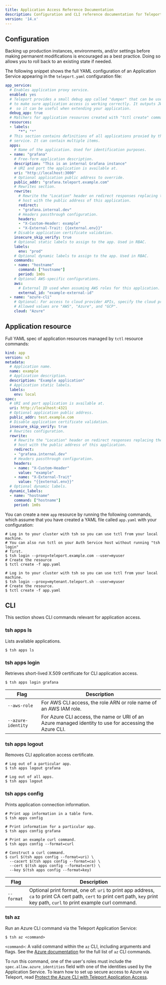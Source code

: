 ```yaml
---
title: Application Access Reference Documentation
description: Configuration and CLI reference documentation for Teleport application access.
version: '14.x'
---
```


## Configuration

<Warning>
  Backing up production instances, environments, and/or settings before making permanent modifications is encouraged as a best practice. Doing so allows you to roll back to an existing state if needed.
</Warning>

The following snippet shows the full YAML configuration of an Application Service
appearing in the `teleport.yaml` configuration file:

```yaml
app_service:
  # Enables application proxy service.
  enabled: yes
  # Teleport provides a small debug app called "dumper" that can be used
  # to make sure application access is working correctly. It outputs JWTs,
  #  so it can be useful when extending your application.
  debug_app: true
  # Matchers for application resources created with "tctl create" command.
  resources:
  - labels:
      "*": "*"
  # This section contains definitions of all applications proxied by this
  # service. It can contain multiple items.
  apps:
    # Name of the application. Used for identification purposes.
  - name: "grafana"
    # Free-form application description.
    description: "This is an internal Grafana instance"
    # URI and port the application is available at.
    uri: "http://localhost:3000"
    # Optional application public address to override.
    public_addr: "grafana.teleport.example.com"
    # Rewrites section.
    rewrite:
      # Rewrite the "Location" header on redirect responses replacing the
      # host with the public address of this application.
      redirect:
      - "grafana.internal.dev"
      # Headers passthrough configuration.
      headers:
      - "X-Custom-Header: example"
      - "X-External-Trait: {{external.env}}"
    # Disable application certificate validation.
    insecure_skip_verify: true
    # Optional static labels to assign to the app. Used in RBAC.
    labels:
      env: "prod"
    # Optional dynamic labels to assign to the app. Used in RBAC.
    commands:
    - name: "hostname"
      command: ["hostname"]
      period: 1m0s
    # Optional AWS-specific configurations.
    aws:
      # External ID used when assuming AWS roles for this application.
      external_id: "example-external-id"
  - name: "azure-cli"
    # Optional: For access to cloud provider APIs, specify the cloud provider.
    # Allowed values are "AWS", "Azure", and "GCP".
    cloud: "Azure"
```

## Application resource

Full YAML spec of application resources managed by `tctl` resource commands:

```yaml
kind: app
version: v3
metadata:
  # Application name.
  name: example
  # Application description.
  description: "Example application"
  # Application static labels.
  labels:
    env: local
spec:
  # URI and port application is available at.
  uri: http://localhost:4321
  # Optional application public address.
  public_addr: test.example.com
  # Disable application certificate validation.
  insecure_skip_verify: true
  # Rewrites configuration.
  rewrite:
    # Rewrite the "Location" header on redirect responses replacing the
    # host with the public address of this application.
    redirect:
    - "grafana.internal.dev"
    # Headers passthrough configuration.
    headers:
    - name: "X-Custom-Header"
      value: "example"
    - name: "X-External-Trait"
      value: "{{external.env}}"
  # Optional dynamic labels.
  dynamic_labels:
  - name: "hostname"
    command: ["hostname"]
    period: 1m0s
```

You can create a new `app` resource by running the following commands, which
assume that you have created a YAML file called `app.yaml` with your configuration:

```code
# Log in to your cluster with tsh so you can use tctl from your local machine.
# You can also run tctl on your Auth Service host without running "tsh login"
# first.
$ tsh login --proxy=teleport.example.com --user=myuser
# Create the resource
$ tctl create -f app.yaml
```

```code
# Log in to your cluster with tsh so you can use tctl from your local machine.
$ tsh login --proxy=mytenant.teleport.sh --user=myuser
# Create the resource.
$ tctl create -f app.yaml
```

## CLI

This section shows CLI commands relevant for application access.

### tsh apps ls

Lists available applications.

```code
$ tsh apps ls
```

### tsh apps login

Retrieves short-lived X.509 certificate for CLI application access.

```code
$ tsh apps login grafana
```

| Flag               | Description                                                                                            |
| ------------------ | ------------------------------------------------------------------------------------------------------ |
| `--aws-role`       | For AWS CLI access, the role ARN or role name of an AWS IAM role.                                      |
| `--azure-identity` | For Azure CLI access, the name or URI of an Azure managed identity to use for accessing the Azure CLI. |

### tsh apps logout

Removes CLI application access certificate.

```code
# Log out of a particular app.
$ tsh apps logout grafana

# Log out of all apps.
$ tsh apps logout
```

### tsh apps config

Prints application connection information.

```code
# Print app information in a table form.
$ tsh apps config

# Print information for a particular app.
$ tsh apps config grafana

# Print an example curl command.
$ tsh apps config --format=curl

# Construct a curl command.
$ curl $(tsh apps config --format=uri) \
  --cacert $(tsh apps config --format=ca) \
  --cert $(tsh apps config --format=cert) \
  --key $(tsh apps config --format=key)
```

| Flag       | Description                                                                                                                                                                   |
| ---------- | ----------------------------------------------------------------------------------------------------------------------------------------------------------------------------- |
| `--format` | Optional print format, one of: `uri` to print app address, `ca` to print CA cert path, `cert` to print cert path, `key` print key path, `curl` to print example curl command. |

### tsh az

Run an Azure CLI command via the Teleport Application Service:

```code
$ tsh az <command>
```

`<command>`: A valid command within the `az` CLI, including arguments and flags.
See the [Azure
documentation](https://learn.microsoft.com/en-us/cli/azure/reference-index?view=azure-cli-latest)
for the full list of `az` CLI commands.

To run this command, one of the user's roles must include the
`spec.allow.azure_identities` field with one of the identities used by the
Application Service. To learn how to set up secure access to Azure via Teleport,
read [Protect the Azure CLI with Teleport Application
Access](/ver/14.x/application-access/cloud-apis/azure).
